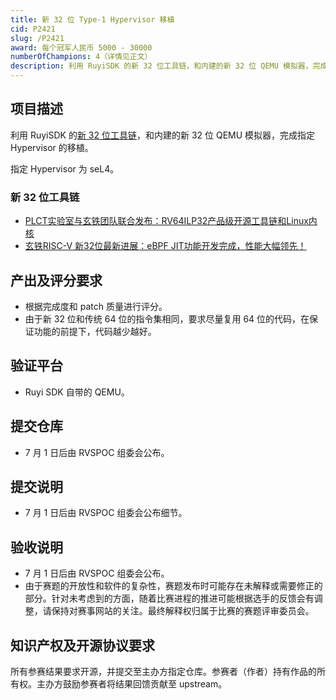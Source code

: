 ```yaml
---
title: 新 32 位 Type-1 Hypervisor 移植
cid: P2421
slug: /P2421
award: 每个冠军人民币 5000 - 30000
numberOfChampions: 4（详情见正文）
description: 利用 RuyiSDK 的新 32 位工具链，和内建的新 32 位 QEMU 模拟器，完成指定 Hypervisor 的移植。指定 Hypervisor 包括： Xen, Bao, Xvisor, seL4
---
```



<ChallengesMetaInDoc />


<ChallengeDraftAnnouncement />

## 项目描述

利用 RuyiSDK 的[新 32 位工具链](#新-32-位工具链)，和内建的新 32 位 QEMU 模拟器，完成指定 Hypervisor 的移植。

指定 Hypervisor 为 seL4。

### 新 32 位工具链

- [PLCT实验室与玄铁团队联合发布：RV64ILP32产品级开源工具链和Linux内核](https://mp.weixin.qq.com/s/mNVYP6ljUDgvCXbWTInzng)
- [玄铁RISC-V 新32位最新进展：eBPF JIT功能开发完成，性能大幅领先！](https://mp.weixin.qq.com/s/YYYsY79k1yH7SbpmbJH4ow)

## 产出及评分要求

- 根据完成度和 patch 质量进行评分。
- 由于新 32 位和传统 64 位的指令集相同，要求尽量复用 64 位的代码，在保证功能的前提下，代码越少越好。

## 验证平台

- Ruyi SDK 自带的 QEMU。

## 提交仓库

- 7 月 1 日后由 RVSPOC 组委会公布。

## 提交说明

- 7 月 1 日后由 RVSPOC 组委会公布细节。

## 验收说明

- 7 月 1 日后由 RVSPOC 组委会公布。
- 由于赛题的开放性和软件的复杂性，赛题发布时可能存在未解释或需要修正的部分。针对未考虑到的方面，随着比赛进程的推进可能根据选手的反馈会有调整，请保持对赛事网站的关注。最终解释权归属于比赛的赛题评审委员会。

## 知识产权及开源协议要求

所有参赛结果要求开源，并提交至主办方指定仓库。参赛者（作者）持有作品的所有权。主办方鼓励参赛者将结果回馈贡献至 upstream。
